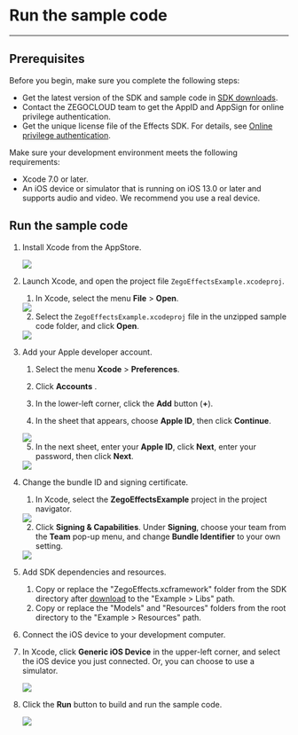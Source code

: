 # Run the sample code
---

## Prerequisites

Before you begin, make sure you complete the following steps:

- Get the latest version of the SDK and sample code in [SDK downloads](!AI_Vision-ZegoEffects_downloads).
- Contact the ZEGOCLOUD team to get the AppID and AppSign for online privilege authentication.
- Get the unique license file of the Effects SDK. For details, see [Online privilege authentication](!Authenticate_users_with_tokens).

Make sure your development environment meets the following requirements:

* Xcode 7.0 or later.
* An iOS device or simulator that is running on iOS 13.0 or later and supports audio and video. We recommend you use a real device.


## Run the sample code

1. Install Xcode from the AppStore.
    
    <Frame width="512" height="auto" caption=""><img src="https://storage.zego.im/sdk-doc/Pics/iOS/ZegoExpressEngine/Common/appstore-xcode.png" /></Frame>
   
2. Launch Xcode, and open the project file `ZegoEffectsExample.xcodeproj`.

    1. In Xcode, select the menu **File** > **Open**.

      <Frame width="512" height="auto" caption=""><img src="https://storage.zego.im/sdk-doc/Pics/iOS/ZegoExpressEngine/Common/xcode-open-file.png" /></Frame>

    2. Select the `ZegoEffectsExample.xcodeproj` file in the unzipped sample code folder, and click **Open**.

      <Frame width="512" height="auto" caption=""><img src="https://storage.zego.im/sdk-doc/Pics/ZegoEffects/Apple/effects_xcode_select_file.png" /></Frame>

3. Add your Apple developer account.

    1. Select the menu **Xcode** > **Preferences**. 

    2. Click **Accounts** . 

    3. In the lower-left corner, click the **Add** button (**+**). 

    4. In the sheet that appears, choose **Apple ID**, then click **Continue**.

      <Frame width="512" height="auto" caption=""><img src="https://storage.zego.im/sdk-doc/Pics/iOS/ZegoExpressEngine/Common/xcode-account.png" /></Frame>

    5. In the next sheet, enter your **Apple ID**, click **Next**, enter your password, then click **Next**.

      <Frame width="512" height="auto" caption=""><img src="https://storage.zego.im/sdk-doc/Pics/iOS/ZegoExpressEngine/Common/xcode-login-apple-id.png" /></Frame>

4. Change the bundle ID and signing certificate.

    1. In Xcode, select the **ZegoEffectsExample** project in the project navigator.

      <Frame width="512" height="auto" caption=""><img src="https://storage.zego.im/sdk-doc/Pics/ZegoEffects/Apple/effects_xcode_select_project.png" /></Frame>

    2. Click **Signing & Capabilities**. Under **Signing**, choose your team from the **Team** pop-up menu, and change **Bundle Identifier** to your own setting.
    
      <Frame width="512" height="auto" caption=""><img src="https://storage.zego.im/sdk-doc/Pics/ZegoEffects/Apple/effects_team_signing.png" /></Frame>

5. Add SDK dependencies and resources.
    1. Copy or replace the "ZegoEffects.xcframework" folder from the SDK directory after [download](!ZegoEffects_downloads) to the "Example > Libs" path.
    2. Copy or replace the "Models" and "Resources" folders from the root directory to the "Example > Resources" path.

6. Connect the iOS device to your development computer. 

7. In Xcode, click **Generic iOS Device** in the upper-left corner, and select the iOS device you just connected. Or, you can choose to use a simulator. 

    <Frame width="512" height="auto" caption=""><img src="https://storage.zego.im/sdk-doc/Pics/ZegoEffects/Apple/effects_select_device.png" /></Frame>

8. Click the **Run** button to build and run the sample code.

    <Frame width="512" height="auto" caption=""><img src="https://storage.zego.im/sdk-doc/Pics/ZegoEffects/Apple/effects_build_and_run.png" /></Frame>

